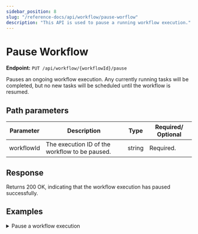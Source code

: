```yaml
---
sidebar_position: 8
slug: "/reference-docs/api/workflow/pause-worflow"
description: "This API is used to pause a running workflow execution."
---
```



# Pause Workflow

**Endpoint:** `PUT /api/workflow/{workflowId}/pause`

Pauses an ongoing workflow execution. Any currently running tasks will be completed, but no new tasks will be scheduled until the workflow is resumed.

## Path parameters

| Parameter  | Description                                    | Type   | Required/ Optional |
| ---------- | ---------------------------------------------- | ------ | ------------------ |
| workflowId | The execution ID of the workflow to be paused. | string | Required.          |

## Response

Returns 200 OK, indicating that the workflow execution has paused successfully.

## Examples

<details>
<summary>Pause a workflow execution</summary>

**Request**

```shell
curl -X 'PUT' \
  'https://<YOUR_CLUSTER>/api/workflow/2ce9207f-d4a6-11ef-87b1-b2b27c52ebde/pause' \
  -H 'accept: */*' \
  -H 'X-Authorization: <TOKEN>'
```

**Response**

Returns 200 OK, indicating that the workflow execution has paused successfully.

</details>
